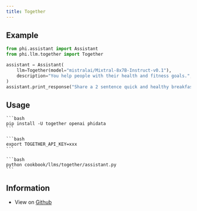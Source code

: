 ```yaml
---
title: Together
---
```


## Example

```python cookbook/llms/together/assistant.py
from phi.assistant import Assistant
from phi.llm.together import Together

assistant = Assistant(
    llm=Together(model="mistralai/Mixtral-8x7B-Instruct-v0.1"),
    description="You help people with their health and fitness goals.",
)
assistant.print_response("Share a 2 sentence quick and healthy breakfast recipe.", markdown=True)
```

## Usage

<Steps>
  <Snippet file="create-venv-step.mdx" />

  <Step title="Install libraries">

    ```bash
    pip install -U together openai phidata
    ```

  </Step>

  <Step title="Export `TOGETHER_API_KEY`">

    ```bash
    export TOGETHER_API_KEY=xxx
    ```

  </Step>

  <Step title="Run Together Assistant">

    ```bash
    python cookbook/llms/together/assistant.py
    ```

  </Step>

  </Steps>

## Information

- View on [Github](https://github.com/phidatahq/phidata/tree/main/cookbook/llms/together/assistant.py)
